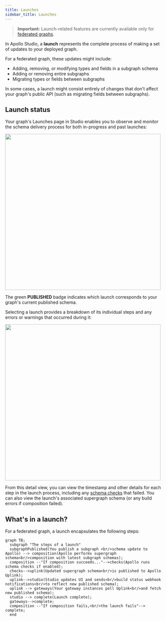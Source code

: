 ```yaml
---
title: Launches
sidebar_title: Launches
---
```


> **Important:** Launch-related features are currently available only for [federated graphs](https://www.apollographql.com/docs/federation/).

In Apollo Studio, a **launch** represents the complete process of making a set of updates to your deployed graph.

For a federated graph, these updates might include:

* Adding, removing, or modifying types and fields in a subgraph schema
* Adding or removing entire subgraphs
* Migrating types or fields between subgraphs

In some cases, a launch might consist entirely of changes that don't affect your graph's public API (such as migrating fields between subgraphs).

## Launch status

Your graph's Launches page in Studio enables you to observe and monitor the schema delivery process for both in-progress and past launches:

<img class="screenshot" src="./img/launches-page.jpg" width="500" />

The green **PUBLISHED** badge indicates which launch corresponds to your graph's current published schema.

Selecting a launch provides a breakdown of its individual steps and any errors or warnings that occurred during it:

<img class="screenshot" src="./img/launch-details.jpg" width="500" />

From this detail view, you can view the timestamp and other details for each step in the launch process, including any [schema checks](./schema-checks) that failed. You can also view the launch's associated supergraph schema (or any build errors if composition failed).

## What's in a launch?

For a federated graph, a launch encapsulates the following steps:

```mermaid
graph TB;
  subgraph "The steps of a launch"
  subgraphPublished(You publish a subgraph <br/>schema update to Apollo) --> composition(Apollo performs supergraph schema<br/>composition with latest subgraph schemas);
  composition --"If composition succeeds..."-->checks(Apollo runs schema checks if enabled);
  checks-->uplink(Updated supergraph schema<br/>is published to Apollo Uplink);
  uplink-->studio(Studio updates UI and sends<br/>build status webhook notifications<br/>to reflect new published schema);
  uplink --> gateways(Your gateway instances poll Uplink<br/>and fetch new published schema);
  studio --> complete(Launch complete);
  gateways-->complete;
  composition --"If composition fails,<br/>the launch fails"--> complete;
  end
```
